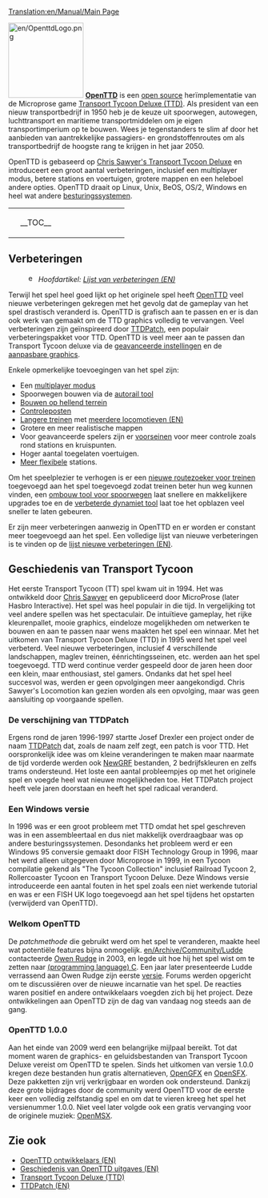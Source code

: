 [[Translation:en/Manual/Main Page]]
{{nl/Inhoudsopgave}}

[[File:en/OpenttdLogo.png|left|150px]]
[http://www.openttd.org/ '''OpenTTD'''] is een [http://nl.wikipedia.org/wiki/Open_source open source] herïmplementatie van de Microprose game [http://nl.wikipedia.org/wiki/Transport_Tycoon Transport Tycoon Deluxe (TTD)]. Als president van een nieuw transportbedrijf in 1950 heb je de keuze uit spoorwegen, autowegen, luchttransport en maritieme transportmiddelen om je eigen transportimperium op te bouwen. Wees je tegenstanders te slim af door het aanbieden van aantrekkelijke passagiers- en grondstoffenroutes om als transportbedrijf de hoogste rang te krijgen in het jaar 2050.

OpenTTD is gebaseerd op [http://www.chrissawyer.com/info.htm Chris Sawyer's Transport Tycoon Deluxe] en introduceert een groot aantal verbeteringen, inclusief een multiplayer modus, betere stations en voertuigen, grotere mappen en een heleboel andere opties. OpenTTD draait op Linux, Unix, BeOS, OS/2, Windows en heel wat andere [[nl/Archive/Compilation and Ports/Besturingssystemen|besturingssystemen]].

{| align="center"
|colspan=2 style="background:none; border:0px"|
|width=200 style="background:none; border:0px"| __TOC__
|style="background:none; border:0px"| [[File:nl/Intro venster.png|frame|center|OpenTTD [[nl/Manual/Spelinterface#Opties in hoofdmenu| introscherm]]]]
|}

==Verbeteringen==
:[[File:en/Searchtool.png|16px]] ''Hoofdartikel: [[en/Archive/Lists/List of New Features|Lijst van verbeteringen (EN)]]''

Terwijl het spel heel goed lijkt op het originele spel heeft [http://www.openttd.org OpenTTD] veel nieuwe verbeteringen gekregen met het gevolg dat de gameplay van het spel drastisch veranderd is. OpenTTD is grafisch aan te passen en er is dan ook werk van gemaakt om de TTD graphics volledig te vervangen. Veel verbeteringen zijn geïnspireerd door [http://www.ttdpatch.net/ TTDPatch], een populair verbeteringspakket voor TTD. OpenTTD is veel meer aan te passen dan Transport Tycoon deluxe via de [[nl/Archive/Manual/Settings/Geavanceerde instellingen|geavanceerde instellingen]] en de [[nl/Manual/NewGRF|aanpasbare graphics]].

Enkele opmerkelijke toevoegingen van het spel zijn:
* Een [[nl/Manual/Multiplayer|multiplayer modus]]
* Spoorwegen bouwen via de [[nl/Archive/Manual/Autorail|autorail tool]]
* [[nl/Archive/Manual/Settings/Bouwen op hellingen|Bouwen op hellend terrein]]
* [[nl/Manual/Controleposten|Controleposten]]
* [[nl/Archive/Manual/Settings/Mammoettreinen|Langere treinen]] met [[en/Archive/Manual/Multiheaded trains|meerdere locomotieven (EN)]]
* Grotere en meer realistische mappen
* Voor geavanceerde spelers zijn er [[nl/Manual/Seinen#Voorseinen|voorseinen]] voor meer controle zoals rond stations en kruispunten.
* Hoger aantal toegelaten voertuigen.
* [[nl/Archive/Manual/Settings/Niet-uniforme stations|Meer flexibele]] stations.

Om het speelplezier te verhogen is er een [[nl/Archive/Manual/Nu een andere routegebaseerde signaleringpatch/YAPP|nieuwe routezoeker voor treinen]] toegevoegd aan het spel toegevoegd zodat treinen beter hun weg kunnen vinden, een [[nl/Manual/Verander spoortype|ombouw tool voor spoorwegen]] laat snellere en makkelijkere upgrades toe en de [[nl/Archive/Manual/Settings/Extra dynamiet|verbeterde dynamiet tool]] laat toe het opblazen veel sneller te laten gebeuren.

Er zijn meer verbeteringen aanwezig in OpenTTD en er worden er constant meer toegevoegd aan het spel. Een volledige lijst van nieuwe verbeteringen is te vinden op de [[en/Archive/Lists/List of New Features|lijst nieuwe verbeteringen (EN)]].

==Geschiedenis van Transport Tycoon==
Het eerste Transport Tycoon (TT) spel kwam uit in 1994. Het was ontwikkeld door [http://www.chrissawyer.com Chris Sawyer] en gepubliceerd door MicroProse (later Hasbro Interactive).
Het spel was heel populair in die tijd. In vergelijking tot veel andere spellen was het spectaculair. De intuïtieve gameplay, het rijke kleurenpallet, mooie graphics, eindeloze mogelijkheden om netwerken te bouwen en aan te passen naar wens maakten het spel een winnaar.
Met het uitkomen van Transport Tycoon Deluxe (TTD) in 1995 werd het spel veel verbeterd. Veel nieuwe verbeteringen, inclusief 4 verschillende landschappen, maglev treinen, éénrichtingsseinen, etc. werden aan het spel toegevoegd.
TTD werd continue verder gespeeld door de jaren heen door een klein, maar enthousiast, stel gamers. Ondanks dat het spel heel succesvol was, werden er geen opvolgingen meer aangekondigd. Chris Sawyer's Locomotion kan gezien worden als een opvolging, maar was geen aansluiting op voorgaande spellen.

===De verschijning van TTDPatch===
Ergens rond de jaren 1996-1997 startte Josef Drexler een project onder de naam [http://www.ttdpatch.net/ TTDPatch] dat, zoals de naam zelf zegt, een patch is voor TTD. Het oorspronkelijk idee was om kleine veranderingen te maken maar naarmate de tijd vorderde werden ook [[nl/Manual/NewGRF|NewGRF]] bestanden, 2 bedrijfskleuren en zelfs trams ondersteund. Het loste een aantal probleempjes op met het originele spel en voegde heel wat nieuwe mogelijkheden toe. Het TTDPatch project heeft vele jaren doorstaan en heeft het spel radicaal veranderd.

===Een Windows versie===
In 1996 was er een groot probleem met TTD omdat het spel geschreven was in een assembleertaal en dus niet makkelijk overdraagbaar was op andere besturingssystemen. Desondanks het probleem werd er een Windows 95 conversie gemaakt door FISH Technology Group in 1996, maar het werd alleen uitgegeven door Microprose in 1999, in een Tycoon compilatie gekend als "The Tycoon Collection" inclusief Railroad Tycoon 2, Rollercoaster Tycoon en Transport Tycoon Deluxe. Deze Windows versie introduceerde een aantal fouten in het spel zoals een niet werkende tutorial en was er een FISH UK logo toegevoegd aan het spel tijdens het opstarten (verwijderd van OpenTTD).

===Welkom OpenTTD===
De ''patchmethode'' die gebruikt werd om het spel te veranderen, maakte heel wat potentiële features bijna onmogelijk. [[en/Archive/Community/Ludde]] contacteerde [http://www.tt-forums.net/ Owen Rudge] in 2003, en legde uit hoe hij het spel wist om te zetten naar [https://www.wikipedia.org/wiki/c (programming language) C]. Een jaar later presenteerde Ludde verrassend aan Owen Rudge zijn eerste [https://www.wikipedia.org/wiki/Sofware_release versie]. Forums werden opgericht om te discussiëren over de nieuwe incarnatie van het spel. De reacties waren positief en andere ontwikkelaars voegden zich bij het project. Deze ontwikkelingen aan OpenTTD zijn de dag van vandaag nog steeds aan de gang.

===OpenTTD 1.0.0===
Aan het einde van 2009 werd een belangrijke mijlpaal bereikt. Tot dat moment waren de graphics- en geluidsbestanden van Transport Tycoon Deluxe vereist om OpenTTD te spelen. Sinds het uitkomen van versie 1.0.0 kregen deze bestanden hun gratis alternatieven, [[en/Archive/Community/OpenGFX Readme|OpenGFX]] en [[en/Archive/Community/Sound Effects Replacement|OpenSFX]]. Deze pakketten zijn vrij verkrijgbaar en worden ook ondersteund. Dankzij deze grote bijdrages door de community werd OpenTTD voor de eerste keer een volledig zelfstandig spel en om dat te vieren kreeg het spel het versienummer 1.0.0. Niet veel later volgde ook een gratis vervanging voor de originele muziek: [[en/Archive/Community/OpenMSX|OpenMSX]].

==Zie ook==
*[[en/Archive/Community/Developers|OpenTTD ontwikkelaars (EN)]]
*[[en/Archive/OpenTTD/Main Page|Geschiedenis van OpenTTD uitgaves (EN)]]
*[http://nl.wikipedia.org/wiki/Transport_Tycoon Transport Tycoon Deluxe (TTD)]
*[http://www.ttdpatch.net/ TTDPatch (EN)]